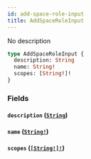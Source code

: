 ```yaml
---
id: add-space-role-input
title: AddSpaceRoleInput
---
```


No description

```graphql
type AddSpaceRoleInput {
  description: String
  name: String!
  scopes: [String!]!
}
```

### Fields

#### `description` ([`String`](/docs/graphql/scalars/string))

#### `name` ([`String!`](/docs/graphql/scalars/string))

#### `scopes` ([`[String!]!`](/docs/graphql/scalars/string))
